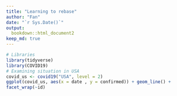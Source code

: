 ```yaml
---
title: "Learning to rebase"
author: "Fan"
date: "`r Sys.Date()`"
output: 
  bookdown::html_document2
keep_md: true
---
```


```r
# Libraries
library(tidyverse) 
library(COVID19)
# Examining situation in USA
covid_us <- covid19("USA", level = 2)
ggplot(covid_us, aes(x = date , y = confirmed)) + geom_line() +
facet_wrap(~id)
```

